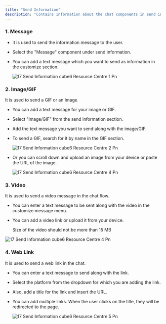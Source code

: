```yaml
---
title: "Send Information"
description: "Contains information about the chat components in send information."
---
```


### **1. Message**

- It is used to send the information message to the user.
- Select the "Message" component under send information.
- You can add a text message which you want to send as information in the customize section.

  ![17 Send Information cube6 Resource Centre 1 Pn](/images/how-cube6-works/send-info/17.send_information__cube6_resource_centre-1.png)

### **2. Image/GIF**

It is used to send a GIF or an Image.

- You can add a text message for your image or GIF.
- Select "Image/GIF" from the send information section.
- Add the text message you want to send along with the image/GIF.
- To send a GIF, search for it by name in the GIF section.

  ![17 Send Information cube6 Resource Centre 2 Pn](/images/how-cube6-works/send-info/17.send_information__cube6_resource_centre-2.png)


- Or you can scroll down and upload an image from your device or paste the URL of the image.

  ![17 Send Information cube6 Resource Centre 4 Pn](/images/how-cube6-works/send-info/17.send_information__cube6_resource_centre-3.png)

### **3. Video**

It is used to send a video message in the chat flow.

- You can enter a text message to be sent along with the video in the customize message menu.
- You can add a video link or upload it from your device.

  <Info>
    Size of the video should not be more than 15 MB
  </Info>

![17 Send Information cube6 Resource Centre 4 Pn](/images/how-cube6-works/send-info/17.send_information__cube6_resource_centre-4.png)

### **4. Web Link**

It is used to send a web link in the chat.

- You can enter a text message to send along with the link.
- Select the platform from the dropdown for which you are adding the link.
- Also, add a title for the link and insert the URL.
- You can add multiple links. When the user clicks on the title, they will be redirected to the page.

  ![17 Send Information cube6 Resource Centre 5 Pn](/images/how-cube6-works/send-info/17.send_information__cube6_resource_centre-5.png)
